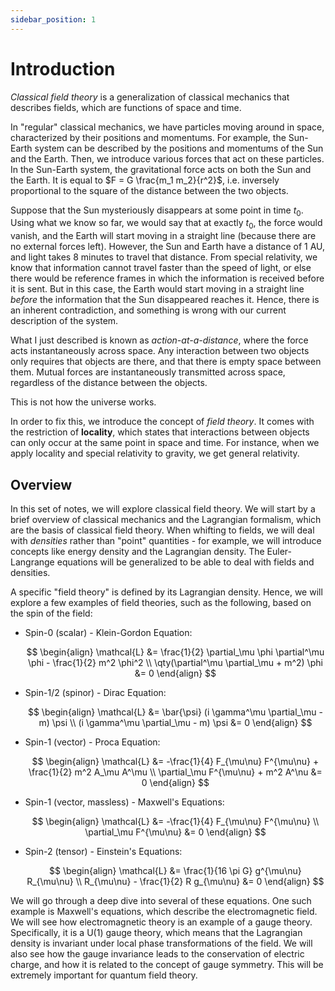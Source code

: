 ```yaml
---
sidebar_position: 1
---
```




# Introduction

*Classical field theory* is a generalization of classical mechanics that describes fields, which are functions of space and time.

In "regular" classical mechanics, we have particles moving around in space, characterized by their positions and momentums.
For example, the Sun-Earth system can be described by the positions and momentums of the Sun and the Earth.
Then, we introduce various forces that act on these particles. In the Sun-Earth system, the gravitational force acts on both the Sun and the Earth.
It is equal to $F = G \frac{m_1 m_2}{r^2}$, i.e. inversely proportional to the square of the distance between the two objects.

Suppose that the Sun mysteriously disappears at some point in time $t_0$.
Using what we know so far, we would say that at exactly $t_0$, the force would vanish, and the Earth will start moving in a straight line (because there are no external forces left).
However, the Sun and Earth have a distance of $1 \text{ AU}$, and light takes $8$ minutes to travel that distance.
From special relativity, we know that information cannot travel faster than the speed of light, or else there would be reference frames in which the information is received before it is sent.
But in this case, the Earth would start moving in a straight line *before* the information that the Sun disappeared reaches it.
Hence, there is an inherent contradiction, and something is wrong with our current description of the system.

What I just described is known as *action-at-a-distance*, where the force acts instantaneously across space.
Any interaction between two objects only requires that objects are there, and that there is empty space between them.
Mutual forces are instantaneously transmitted across space, regardless of the distance between the objects.

This is not how the universe works.

In order to fix this, we introduce the concept of *field theory*.
It comes with the restriction of **locality**, which states that interactions between objects can only occur at the same point in space and time.
For instance, when we apply locality and special relativity to gravity, we get general relativity.

## Overview

In this set of notes, we will explore classical field theory.
We will start by a brief overview of classical mechanics and the Lagrangian formalism, which are the basis of classical field theory.
When whifting to fields, we will deal with *densities* rather than "point" quantities - for example, we will introduce concepts like energy density and the Lagrangian density.
The Euler-Langrange equations will be generalized to be able to deal with fields and densities.

A specific "field theory" is defined by its Lagrangian density.
Hence, we will explore a few examples of field theories, such as the following, based on the spin of the field:

- Spin-0 (scalar) - Klein-Gordon Equation:

    $$
    \begin{align}
    \mathcal{L} &= \frac{1}{2} \partial_\mu \phi \partial^\mu \phi - \frac{1}{2} m^2 \phi^2 \\
    \qty(\partial^\mu \partial_\mu + m^2) \phi &= 0
    \end{align}
    $$
- Spin-1/2 (spinor) - Dirac Equation:

    $$
    \begin{align}
    \mathcal{L} &= \bar{\psi} (i \gamma^\mu \partial_\mu - m) \psi \\
    (i \gamma^\mu \partial_\mu - m) \psi &= 0
    \end{align}
    $$
- Spin-1 (vector) - Proca Equation:

    $$
    \begin{align}
    \mathcal{L} &= -\frac{1}{4} F_{\mu\nu} F^{\mu\nu} + \frac{1}{2} m^2 A_\mu A^\mu \\
    \partial_\mu F^{\mu\nu} + m^2 A^\nu &= 0
    \end{align}
    $$
- Spin-1 (vector, massless) - Maxwell's Equations:

    $$
    \begin{align}
    \mathcal{L} &= -\frac{1}{4} F_{\mu\nu} F^{\mu\nu} \\
    \partial_\mu F^{\mu\nu} &= 0
    \end{align}
    $$
- Spin-2 (tensor) - Einstein's Equations:

    $$
    \begin{align}
    \mathcal{L} &= \frac{1}{16 \pi G} g^{\mu\nu} R_{\mu\nu} \\
    R_{\mu\nu} - \frac{1}{2} R g_{\mu\nu} &= 0
    \end{align}
    $$

We will go through a deep dive into several of these equations.
One such example is Maxwell's equations, which describe the electromagnetic field.
We will see how electromagnetic theory is an example of a gauge theory.
Specifically, it is a $\text{U}(1)$ gauge theory, which means that the Lagrangian density is invariant under local phase transformations of the field.
We will also see how the gauge invariance leads to the conservation of electric charge, and how it is related to the concept of gauge symmetry.
This will be extremely important for quantum field theory.
